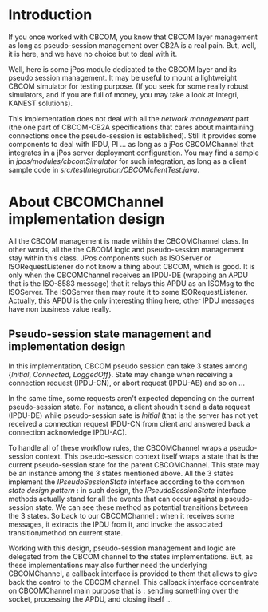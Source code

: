= Introduction =
If you once worked with CBCOM, you know that CBCOM layer management as long as pseudo-session management over CB2A is a real pain. But, well, it is here, and we have no choice but to deal with it.
 
Well, here is some jPos module dedicated to the CBCOM layer and its pseudo session management. 
It may be useful to mount a lightweight CBCOM simulator for testing purpose. (If you seek for some really robust simulators, and if you are full of money, you may take a look at Integri, KANEST solutions). 

This implementation does not deal with all the ''network management'' part (the one part of CBCOM-CB2A specifications that cares about maintaining connections once the pseudo-session is established).
Still it provides some components to deal with IPDU, PI ... as long as a jPos CBCOMChannel that integrates in a jPos server deployment configuration. You may find a sample in ''jpos/modules/cbcomSimulator'' for such integration, as long as a client sample code in ''src/testIntegration/CBCOMclientTest.java''.


= About CBCOMChannel implementation design =
All the CBCOM management is made within the CBCOMChannel class. In other words, all the the CBCOM logic and pseudo-session management stay within this class. 
JPos components such as ISOServer or ISORequestListener do not know a thing about CBCOM, which is good.
It is only when the CBCOMChannel receives an IPDU-DE (wrapping an APDU that is the ISO-8583 message) that it relays this APDU as an ISOMsg to the ISOServer. The ISOServer then may route it to some ISORequestListener. Actually, this APDU is the only interesting thing here, other IPDU messages have non business value really.

== Pseudo-session state management and implementation design ==
In this implementation, CBCOM pseudo session can take 3 states among {''Initial'', ''Connected'', ''LoggedOff''}.
State may change when receiving a connection request (IPDU-CN), or abort request (IPDU-AB) and so on ...

In the same time, some requests aren't expected depending on the current pseudo-session state. For instance, a client shoudn't send a data request (IPDU-DE) while pseudo-session sate is ''Initial'' (that is the server has not yet received a connection request IPDU-CN from client and answered back a connection acknowledge IPDU-AC).

To handle all of these workflow rules, the CBCOMChannel wraps a pseudo-session context. This pseudo-session context itself wraps a state that is the current pseudo-session state for the parent CBCOMChannel. 
This state may be an instance among the 3 states mentioned above. All the 3 states  implement the ''IPseudoSessionState'' interface according to the common ''state design pattern'' : in such design, the ''IPseudoSessionState'' interface methods actually stand for all the events that can occur against a pseudo-session state. We can see these method as potential transitions between the 3 states.
So back to our CBCOMChannel : when it receives some messages, it extracts the IPDU from it, and invoke the associated transition/method on current state. 

Working with this design, pseudo-session management and logic are delegated from the CBCOM channel to the states implementations.
But, as these implementations may also further need the underlying CBCOMChannel, a callback interface is provided to them that allows to give back the control to the CBCOM channel. This callback interface concentrate on CBCOMChannel main purpose that is : sending something over the socket, processing the APDU, and closing itself ...
